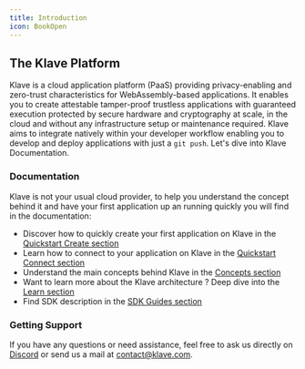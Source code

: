 ```yaml
---
title: Introduction
icon: BookOpen
---
```


## The Klave Platform

Klave is a cloud application platform (PaaS) providing privacy-enabling and zero-trust characteristics for WebAssembly-based applications.
It enables you to create attestable tamper-proof trustless applications with guaranteed execution protected by secure hardware and cryptography at scale, in the cloud and without any infrastructure setup or maintenance required.
Klave aims to integrate natively within your developer workflow enabling you to develop and deploy applications with just a `git push`. Let's dive into Klave Documentation.

### Documentation

Klave is not your usual cloud provider, to help you understand the concept behind it and have your first application up an running quickly you will find in the documentation:

-   Discover how to quickly create your first application on Klave in the [Quickstart Create section](/quickstart/create)
-   Learn how to connect to your application on Klave in the [Quickstart Connect section](/quickstart/connect)
-   Understand the main concepts behind Klave in the [Concepts section](/concepts/trustless-pass)
-   Want to learn more about the Klave architecture ? Deep dive into the [Learn section](/learn/architecture)
-   Find SDK description in the [SDK Guides section](/sdk/latest/create-query-transaction)

### Getting Support

If you have any questions or need assistance, feel free to ask us directly on [Discord](https://discord.gg/9f5qKq8aUy) or send us a mail at contact@klave.com.
